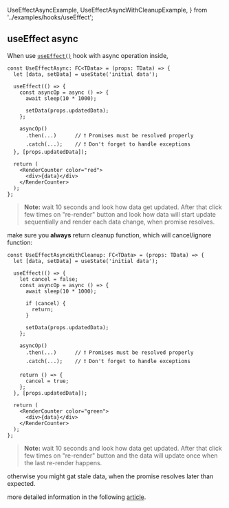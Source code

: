   UseEffectAsyncExample,
  UseEffectAsyncWithCleanupExample,
} from '../examples/hooks/useEffect';

## useEffect async

When use [`useEffect()`](https://reactjs.org/docs/hooks-reference.html#useeffect) hook with async operation inside,

```tsx
const UseEffectAsync: FC<TData> = (props: TData) => {
  let [data, setData] = useState('initial data');

  useEffect(() => {
    const asyncOp = async () => {
      await sleep(10 * 1000);

      setData(props.updatedData);
    };

    asyncOp()
      .then(...)      // ❗ Promises must be resolved properly
      .catch(...);    // ❗ Don't forget to handle exceptions
  }, [props.updatedData]);

  return (
    <RenderCounter color="red">
      <div>{data}</div>
    </RenderCounter>
  );
};
```

> **Note:** wait 10 seconds and look how data get updated. After that click few times on "re-render" button
> and look how data will start update sequentially and render each data change, when promise resolves.

<UseEffectAsyncExample />

make sure you **always** return cleanup function, which will cancel/ignore function:

```tsx
const UseEffectAsyncWithCleanup: FC<TData> = (props: TData) => {
  let [data, setData] = useState('initial data');

  useEffect(() => {
    let cancel = false;
    const asyncOp = async () => {
      await sleep(10 * 1000);

      if (cancel) {
        return;
      }

      setData(props.updatedData);
    };

    asyncOp()
      .then(...)      // ❗ Promises must be resolved properly
      .catch(...);    // ❗ Don't forget to handle exceptions

    return () => {
      cancel = true;
    };
  }, [props.updatedData]);

  return (
    <RenderCounter color="green">
      <div>{data}</div>
    </RenderCounter>
  );
};
```

> **Note:** wait 10 seconds and look how data get updated. After that click few times on "re-render" button
> and the data will update once when the last re-render happens.

<UseEffectAsyncWithCleanupExample />

otherwise you might gat stale data, when the promise resolves later than expected.

more detailed information in the following [article](https://dev.to/n1ru4l/homebrew-react-hooks-useasynceffect-or-how-to-handle-async-operations-with-useeffect-1fa8).
